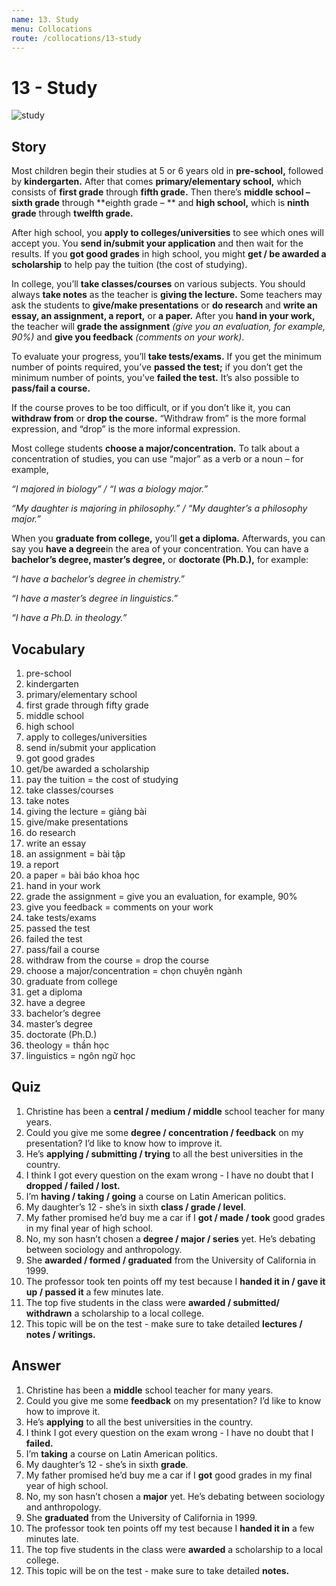 ```yaml
---
name: 13. Study
menu: Collocations
route: /collocations/13-study
---
```



# 13 - Study

<Image src="/public/study.jpg" alt="study" />

## Story

Most children begin their studies at 5 or 6 years old in **pre-school,** followed by **kindergarten.** After that comes **primary/elementary school,** which consists of **first grade** through **fifth grade.** Then there’s **middle school – sixth grade** through **eighth grade – ** and **high school,** which is **ninth grade** through **twelfth grade.**

After high school, you **apply to colleges/universities** to see which ones will accept you. You **send in/submit your application** and then wait for the results. If you **got good grades** in high school, you might **get / be awarded a scholarship** to help pay the tuition (the cost of studying).

In college, you’ll **take classes/courses** on various subjects. You should always **take notes** as the teacher is **giving the lecture.** Some teachers may ask the students to **give/make presentations** or **do research** and **write an essay, an assignment, a report,** or **a paper.** After you **hand in your work,** the teacher will **grade the assignment** _(give you an evaluation, for example, 90%)_ and **give you feedback** _(comments on your work)_.

To evaluate your progress, you’ll **take tests/exams.** If you get the minimum number of points required, you’ve **passed the test;** if you don’t get the minimum number of points, you’ve **failed the test.** It’s also possible to **pass/fail a course.**

If the course proves to be too difficult, or if you don’t like it, you can **withdraw from** or **drop the course.** “Withdraw from” is the more formal expression, and “drop” is the more informal expression.

Most college students **choose a major/concentration.** To talk about a concentration of studies, you can use “major” as a verb or a noun – for example,

_“I majored in biology” / “I was a biology major.”_

_“My daughter is majoring in philosophy.” / “My daughter’s a philosophy major.”_

When you **graduate from college,** you’ll **get a diploma.** Afterwards, you can say you **have a degree**in the area of your concentration. You can have a **bachelor’s degree, master’s degree,** or **doctorate (Ph.D.),** for example:

_“I have a bachelor’s degree in chemistry.”_

_“I have a master’s degree in linguistics.”_

_“I have a Ph.D. in theology.”_

## Vocabulary

1. pre-school
2. kindergarten
3. primary/elementary school
4. first grade through fifty grade
5. middle school
6. high school
7. apply to colleges/universities
8. send in/submit your application
9. got good grades
10. get/be awarded a scholarship
11. pay the tuition = the cost of studying
12. take classes/courses
13. take notes
14. giving the lecture = giảng bài
15. give/make presentations
16. do research
17. write an essay
18. an assignment = bài tập
19. a report
20. a paper = bài báo khoa học
21. hand in your work
22. grade the assignment = give you an evaluation, for example, 90%
23. give you feedback = comments on your work
24. take tests/exams
25. passed the test
26. failed the test
27. pass/fail a course
28. withdraw from the course = drop the course
29. choose a major/concentration = chọn chuyên ngành
30. graduate from college
31. get a diploma
32. have a degree
33. bachelor’s degree
34. master’s degree
35. doctorate (Ph.D.)
36. theology = thần học
37. linguistics = ngôn ngữ học

## Quiz

1. Christine has been a **central / medium / middle** school teacher for many years.
2. Could you give me some **degree / concentration / feedback** on my presentation? I’d like to know how to improve it.
3. He’s **applying / submitting / trying** to all the best universities in the country.
4. I think I got every question on the exam wrong - I have no doubt that I **dropped / failed / lost.**
5. I’m **having / taking / going** a course on Latin American politics.
6. My daughter’s 12 - she’s in sixth **class / grade / level**.
7. My father promised he’d buy me a car if I **got / made / took** good grades in my final year of high school.
8. No, my son hasn’t chosen a **degree / major / series** yet. He’s debating between sociology and anthropology.
9. She **awarded / formed / graduated** from the University of California in 1999.
10. The professor took ten points off my test because I **handed it in / gave it up / passed it** a few minutes late.
11. The top five students in the class were **awarded / submitted/ withdrawn** a scholarship to a local college.
12. This topic will be on the test - make sure to take detailed **lectures / notes / writings.**

## Answer

1. Christine has been a **middle** school teacher for many years.
2. Could you give me some **feedback** on my presentation? I’d like to know how to improve it.
3. He’s **applying** to all the best universities in the country.
4. I think I got every question on the exam wrong - I have no doubt that I **failed.**
5. I’m **taking** a course on Latin American politics.
6. My daughter’s 12 - she’s in sixth **grade**.
7. My father promised he’d buy me a car if I **got** good grades in my final year of high school.
8. No, my son hasn’t chosen a **major** yet. He’s debating between sociology and anthropology.
9. She **graduated** from the University of California in 1999.
10. The professor took ten points off my test because I **handed it in** a few minutes late.
11. The top five students in the class were **awarded** a scholarship to a local college.
12. This topic will be on the test - make sure to take detailed **notes.**

